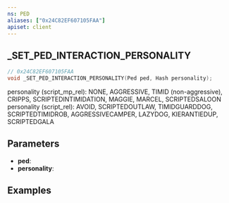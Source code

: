 ```yaml
---
ns: PED
aliases: ["0x24C82EF607105FAA"]
apiset: client
---
```

## _SET_PED_INTERACTION_PERSONALITY

```c
// 0x24C82EF607105FAA
void _SET_PED_INTERACTION_PERSONALITY(Ped ped, Hash personality);
```

personality (script_mp_rel): NONE, AGGRESSIVE, TIMID (non-aggressive), CRIPPS, SCRIPTEDINTIMIDATION, MAGGIE, MARCEL, SCRIPTEDSALOON
personality (script_rel): AVOID, SCRIPTEDOUTLAW, TIMIDGUARDDOG, SCRIPTEDTIMIDROB, AGGRESSIVECAMPER, LAZYDOG, KIERANTIEDUP, SCRIPTEDGALA

## Parameters
* **ped**:
* **personality**:

## Examples
<SharedExamples name="Intimidated" />
